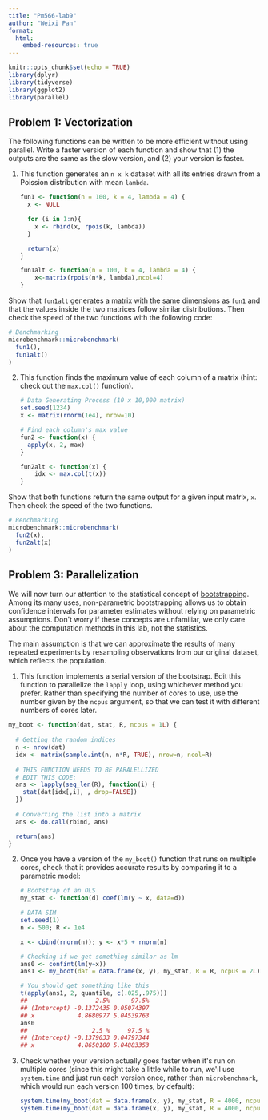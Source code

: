 ```yaml
---
title: "Pm566-lab9"
author: "Weixi Pan"
format:
  html:
    embed-resources: true
---
```


```r
knitr::opts_chunk$set(echo = TRUE)
library(dplyr)
library(tidyverse)
library(ggplot2)
library(parallel)
```

## **Problem 1: Vectorization**

The following functions can be written to be more efficient without using parallel. Write a faster version of each function and show that (1) the outputs are the same as the slow version, and (2) your version is faster.

1.  This function generates an `n x k` dataset with all its entries drawn from a Poission distribution with mean `lambda`.

    ```r
    fun1 <- function(n = 100, k = 4, lambda = 4) {
      x <- NULL
      
      for (i in 1:n){
        x <- rbind(x, rpois(k, lambda))    
      }
      
      return(x)
    }

    fun1alt <- function(n = 100, k = 4, lambda = 4) {
        x<-matrix(rpois(n*k, lambda),ncol=4)
    }
    ```

Show that `fun1alt` generates a matrix with the same dimensions as `fun1` and that the values inside the two matrices follow similar distributions. Then check the speed of the two functions with the following code:

```r
# Benchmarking
microbenchmark::microbenchmark(
  fun1(),
  fun1alt()
)
```

2.  This function finds the maximum value of each column of a matrix (hint: check out the `max.col()` function).

    ```r
    # Data Generating Process (10 x 10,000 matrix)
    set.seed(1234)
    x <- matrix(rnorm(1e4), nrow=10)

    # Find each column's max value
    fun2 <- function(x) {
      apply(x, 2, max)
    }

    fun2alt <- function(x) {
        idx <- max.col(t(x))
    }
    ```

Show that both functions return the same output for a given input matrix, `x`. Then check the speed of the two functions.

```r
# Benchmarking
microbenchmark::microbenchmark(
  fun2(x),
  fun2alt(x)
)
```

## **Problem 3: Parallelization**

We will now turn our attention to the statistical concept of [bootstrapping](https://en.wikipedia.org/wiki/Bootstrapping_%28statistics%29). Among its many uses, non-parametric bootstrapping allows us to obtain confidence intervals for parameter estimates without relying on parametric assumptions. Don\'t worry if these concepts are unfamiliar, we only care about the computation methods in this lab, not the statistics.

The main assumption is that we can approximate the results of many repeated experiments by resampling observations from our original dataset, which reflects the population.

1.  This function implements a serial version of the bootstrap. Edit this function to parallelize the `lapply` loop, using whichever method you prefer. Rather than specifying the number of cores to use, use the number given by the `ncpus` argument, so that we can test it with different numbers of cores later.

```r
my_boot <- function(dat, stat, R, ncpus = 1L) {
  
  # Getting the random indices
  n <- nrow(dat)
  idx <- matrix(sample.int(n, n*R, TRUE), nrow=n, ncol=R)
  
  # THIS FUNCTION NEEDS TO BE PARALELLIZED
  # EDIT THIS CODE:
  ans <- lapply(seq_len(R), function(i) {
    stat(dat[idx[,i], , drop=FALSE])
  })
  
  # Converting the list into a matrix
  ans <- do.call(rbind, ans)

  return(ans)
}
```

2.  Once you have a version of the `my_boot()` function that runs on multiple cores, check that it provides accurate results by comparing it to a parametric model:

    ```r
    # Bootstrap of an OLS
    my_stat <- function(d) coef(lm(y ~ x, data=d))

    # DATA SIM
    set.seed(1)
    n <- 500; R <- 1e4

    x <- cbind(rnorm(n)); y <- x*5 + rnorm(n)

    # Checking if we get something similar as lm
    ans0 <- confint(lm(y~x))
    ans1 <- my_boot(dat = data.frame(x, y), my_stat, R = R, ncpus = 2L)

    # You should get something like this
    t(apply(ans1, 2, quantile, c(.025,.975)))
    ##                   2.5%      97.5%
    ## (Intercept) -0.1372435 0.05074397
    ## x            4.8680977 5.04539763
    ans0
    ##                  2.5 %     97.5 %
    ## (Intercept) -0.1379033 0.04797344
    ## x            4.8650100 5.04883353
    ```

```{=html}
<!-- -->
```
3.  Check whether your version actually goes faster when it\'s run on multiple cores (since this might take a little while to run, we\'ll use `system.time` and just run each version once, rather than `microbenchmark`, which would run each version 100 times, by default):

    ```r
    system.time(my_boot(dat = data.frame(x, y), my_stat, R = 4000, ncpus = 1L))
    system.time(my_boot(dat = data.frame(x, y), my_stat, R = 4000, ncpus = 2L))
    ```
